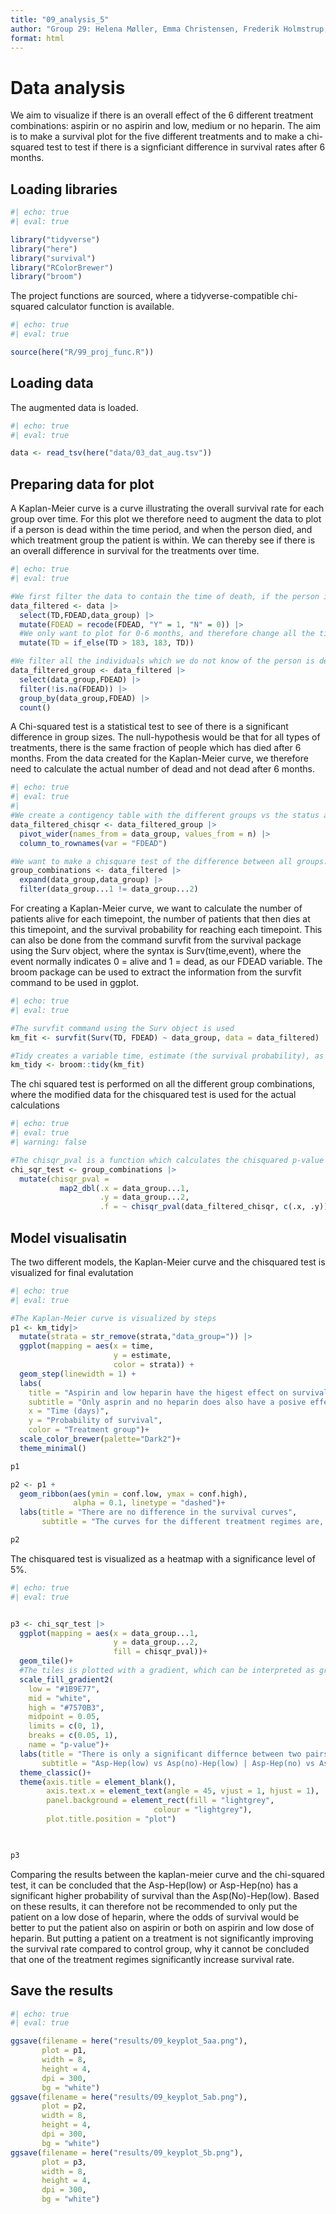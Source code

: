 ```yaml
---
title: "09_analysis_5"
author: "Group 29: Helena Møller, Emma Christensen, Frederik Holmstrup, Casper Harreby & Laura Christiansen"
format: html
---
```


# Data analysis

We aim to visualize if there is an overall effect of the 6 different treatment combinations: aspirin or no aspirin and low, medium or no heparin. The aim is to make a survival plot for the five different treatments and to make a chi-squared test to test if there is a signficiant difference in survival rates after 6 months.

## Loading libraries

```r
#| echo: true
#| eval: true

library("tidyverse")
library("here")
library("survival")
library("RColorBrewer")
library("broom")
```

The project functions are sourced, where a tidyverse-compatible chi-squared calculator function is available.

```r
#| echo: true
#| eval: true

source(here("R/99_proj_func.R"))
```

## Loading data

The augmented data is loaded.

```r
#| echo: true
#| eval: true

data <- read_tsv(here("data/03_dat_aug.tsv"))
```

## Preparing data for plot

A Kaplan-Meier curve is a curve illustrating the overall survival rate for each group over time. For this plot we therefore need to augment the data to plot if a person is dead within the time period, and when the person died, and which treatment group the patient is within. We can thereby see if there is an overall difference in survival for the treatments over time.

```r
#| echo: true
#| eval: true

#We first filter the data to contain the time of death, if the person is actually dead and the treatment groups of the subject
data_filtered <- data |> 
  select(TD,FDEAD,data_group) |> 
  mutate(FDEAD = recode(FDEAD, "Y" = 1, "N" = 0)) |> 
  #We only want to plot for 0-6 months, and therefore change all the time-of-deaths after 6 months to be censored at 6 months instead
  mutate(TD = if_else(TD > 183, 183, TD))

#We filter all the individuals which we do not know of the person is dead or not, and count the amount of dead or not after 6 months
data_filtered_group <- data_filtered |> 
  select(data_group,FDEAD) |> 
  filter(!is.na(FDEAD)) |> 
  group_by(data_group,FDEAD) |> 
  count()
```

A Chi-squared test is a statistical test to see of there is a significant difference in group sizes. The null-hypothesis would be that for all types of treatments, there is the same fraction of people which has died after 6 months. From the data created for the Kaplan-Meier curve, we therefore need to calculate the actual number of dead and not dead after 6 months.

```r
#| echo: true
#| eval: true
#| 
#We create a contigency table with the different groups vs the status after 6 months
data_filtered_chisqr <- data_filtered_group |> 
  pivot_wider(names_from = data_group, values_from = n) |> 
  column_to_rownames(var = "FDEAD")

#We want to make a chisquare test of the difference between all groups. We therefore create a dataframe with two columns creating all different group combinations
group_combinations <- data_filtered |> 
  expand(data_group,data_group) |> 
  filter(data_group...1 != data_group...2)
```

For creating a Kaplan-Meier curve, we want to calculate the number of patients alive for each timepoint, the number of patients that then dies at this timepoint, and the survival probability for reaching each timepoint. This can also be done from the command survfit from the survival package using the Surv object, where the syntax is Surv(time,event), where the event normally indicates 0 = alive and 1 = dead, as our FDEAD variable. The broom package can be used to extract the information from the survfit command to be used in ggplot.

```r
#| echo: true
#| eval: true

#The survfit command using the Surv object is used
km_fit <- survfit(Surv(TD, FDEAD) ~ data_group, data = data_filtered)

#Tidy creates a variable time, estimate (the survival probability), as well as a confidence interval for the estimate. It also creates a variable called 'strata' indicating the data groups defined
km_tidy <- broom::tidy(km_fit)
```

The chi squared test is performed on all the different group combinations, where the modified data for the chisquared test is used for the actual calculations

```r
#| echo: true
#| eval: true
#| warning: false

#The chisqr_pval is a function which calculates the chisquared p-value testing the null hypothesis that these two groups are not independent
chi_sqr_test <- group_combinations |> 
  mutate(chisqr_pval = 
           map2_dbl(.x = data_group...1,
                    .y = data_group...2,
                    .f = ~ chisqr_pval(data_filtered_chisqr, c(.x, .y))))
```

## Model visualisatin

The two different models, the Kaplan-Meier curve and the chisquared test is visualized for final evalutation

```r
#| echo: true
#| eval: true

#The Kaplan-Meier curve is visualized by steps
p1 <- km_tidy|> 
  mutate(strata = str_remove(strata,"data_group=")) |> 
  ggplot(mapping = aes(x = time, 
                       y = estimate, 
                       color = strata)) +
  geom_step(linewidth = 1) + 
  labs(
    title = "Aspirin and low heparin have the higest effect on survival rate",
    subtitle = "Only asprin and no heparin does also have a posive effect on survival rate \n compared to control",
    x = "Time (days)",
    y = "Probability of survival",
    color = "Treatment group")+
  scale_color_brewer(palette="Dark2")+
  theme_minimal()

p1

p2 <- p1 +
  geom_ribbon(aes(ymin = conf.low, ymax = conf.high), 
              alpha = 0.1, linetype = "dashed")+
  labs(title = "There are no difference in the survival curves",
       subtitle = "The curves for the different treatment regimes are, including the 95% confidence \n intervals, very similar")

p2
```

The chisquared test is visualized as a heatmap with a significance level of 5%.

```r
#| echo: true
#| eval: true


p3 <- chi_sqr_test |> 
  ggplot(mapping = aes(x = data_group...1,
                       y = data_group...2,
                       fill = chisqr_pval))+
  geom_tile()+
  #The tiles is plotted with a gradient, which can be interpreted as green colors are below the significance level, purple levels are above the significance level
  scale_fill_gradient2(
    low = "#1B9E77",
    mid = "white",
    high = "#7570B3",
    midpoint = 0.05,
    limits = c(0, 1),
    breaks = c(0.05, 1),
    name = "p-value")+
  labs(title = "There is only a significant differnce between two pairs of groups",
       subtitle = "Asp-Hep(low) vs Asp(no)-Hep(low) | Asp-Hep(no) vs Asp(no)-Hep(low)")+
  theme_classic()+
  theme(axis.title = element_blank(),
        axis.text.x = element_text(angle = 45, vjust = 1, hjust = 1),
        panel.background = element_rect(fill = "lightgrey",
                                colour = "lightgrey"),
        plot.title.position = "plot")
  


p3
```

Comparing the results between the kaplan-meier curve and the chi-squared test, it can be concluded that the Asp-Hep(low) or Asp-Hep(no) has a significant higher probability of survival than the Asp(No)-Hep(low). Based on these results, it can therefore not be recommended to only put the patient on a low dose of heparin, where the odds of survival would be better to put the patient also on aspirin or both on aspirin and low dose of heparin. But putting a patient on a treatment is not significantly improving the survival rate compared to control group, why it cannot be concluded that one of the treatment regimes significantly increase survival rate.

## Save the results

```r
#| echo: true
#| eval: true

ggsave(filename = here("results/09_keyplot_5aa.png"), 
       plot = p1, 
       width = 8, 
       height = 4, 
       dpi = 300, 
       bg = "white")  
ggsave(filename = here("results/09_keyplot_5ab.png"), 
       plot = p2, 
       width = 8, 
       height = 4, 
       dpi = 300, 
       bg = "white")  
ggsave(filename = here("results/09_keyplot_5b.png"), 
       plot = p3, 
       width = 8, 
       height = 4,
       dpi = 300, 
       bg = "white")  
```
